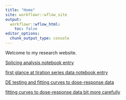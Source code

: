 ```yaml
---
title: "Home"
site: workflowr::wflow_site
output:
  workflowr::wflow_html:
    toc: false
editor_options:
  chunk_output_type: console
---
```


Welcome to my research website.

[Splicing analysis notebook entry](20211216_DifferentialSplicing.html)

[first glance at tiration series data notebook entry](20220629_FirstGlanceTitrationSeries.html)

[DE testing and fitting curves to dose-response data](20220707_TitrationSeries_DE_testing.html)

[fitting curves to dose-response data bit more carefully](20220712_FitDoseResponseModels.html)

